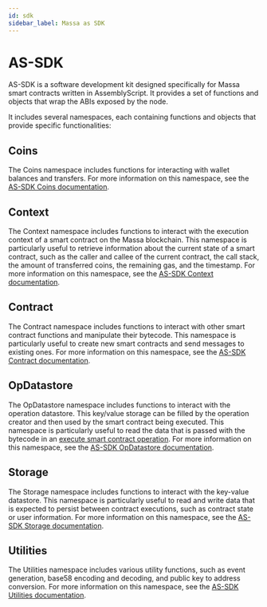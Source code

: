 ```yaml
---
id: sdk
sidebar_label: Massa as SDK
---
```


# AS-SDK

AS-SDK is a software development kit designed specifically for Massa smart contracts written in AssemblyScript. It provides a set of functions and objects that wrap the ABIs exposed by the node.

It includes several namespaces, each containing functions and objects that provide specific functionalities:

## Coins

The Coins namespace includes functions for interacting with wallet balances and transfers. For more information on this namespace, see the [AS-SDK Coins documentation](https://as-sdk.docs.massa.net/modules/Coins.html).

<!-- or take a [tour of its functionalities](todo). -->

## Context

The Context namespace includes functions to interact with the execution context of a smart contract on the Massa blockchain. This namespace is particularly useful to retrieve information about the current state of a smart contract, such as the caller and callee of the current contract, the call stack, the amount of transferred coins, the remaining gas, and the timestamp. For more information on this namespace, see the [AS-SDK Context documentation](https://as-sdk.docs.massa.net/modules/Context.html).

<!-- or take a [tour of its functionalities](todo). -->

## Contract

The Contract namespace includes functions to interact with other smart contract functions and manipulate their bytecode. This namespace is particularly useful to create new smart contracts and send messages to existing ones. For more information on this namespace, see the [AS-SDK Contract documentation](https://as-sdk.docs.massa.net/modules/Contract.html).

<!-- or take a [tour of its functionalities](todo). -->

## OpDatastore

The OpDatastore namespace includes functions to interact with the operation datastore. This key/value storage can be filled by the operation creator and then used by the smart contract being executed. This namespace is particularly useful to read the data that is passed with the bytecode in an [execute smart contract operation](/docs/learn/architecture/basic-concepts#smart-contract-operations). For more information on this namespace, see the [AS-SDK OpDatastore documentation](https://as-sdk.docs.massa.net/modules/OpDatastore.html).

<!-- or take a [tour of its functionalities](todo). -->

## Storage

The Storage namespace includes functions to interact with the key-value datastore. This namespace is particularly useful to read and write data that is expected to persist between contract executions, such as contract state or user information. For more information on this namespace, see the [AS-SDK Storage documentation](https://as-sdk.docs.massa.net/modules/Storage.html).

<!-- or take a [tour of its functionalities](todo). -->

## Utilities

The Utilities namespace includes various utility functions, such as event generation, base58 encoding and decoding, and public key to address conversion. For more information on this namespace, see the [AS-SDK Utilities documentation](https://as-sdk.docs.massa.net/modules/Utilities.html).

<!-- or take a [tour of its functionalities](todo). -->
